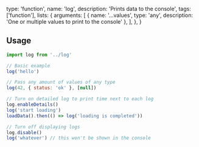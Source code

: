   type: 'function',
  name: 'log',
  description: 'Prints data to the console',
  tags: ['function'],
  lists: {
    arguments: [
      { name: '...values', type: 'any', description: 'One or multiple values to print to the console' },
    ],
  },
}

## Usage

```js
import log from '../log'

// Basic example
log('hello')

// Pass any amount of values of any type
log(42, { status: 'ok' }, [null])

// Turn on detailed log to print time next to each log
log.enableDetails()
log('start loading')
loadData().then(() => log('loading is completed'))

// Turn off displaying logs
log.disable()
log('whatever') // this won't be shown in the console
```
